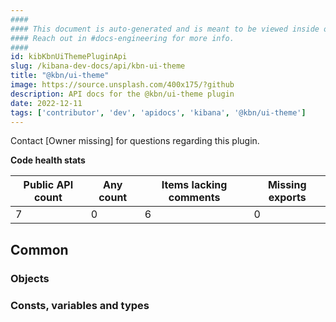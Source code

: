 ```yaml
---
####
#### This document is auto-generated and is meant to be viewed inside our experimental, new docs system.
#### Reach out in #docs-engineering for more info.
####
id: kibKbnUiThemePluginApi
slug: /kibana-dev-docs/api/kbn-ui-theme
title: "@kbn/ui-theme"
image: https://source.unsplash.com/400x175/?github
description: API docs for the @kbn/ui-theme plugin
date: 2022-12-11
tags: ['contributor', 'dev', 'apidocs', 'kibana', '@kbn/ui-theme']
---
```




Contact [Owner missing] for questions regarding this plugin.

**Code health stats**

| Public API count  | Any count | Items lacking comments | Missing exports |
|-------------------|-----------|------------------------|-----------------|
| 7 | 0 | 6 | 0 |

## Common

### Objects
<DocDefinitionList data={kbnUiThemeObj.common.objects}/>

### Consts, variables and types
<DocDefinitionList data={kbnUiThemeObj.common.misc}/>

